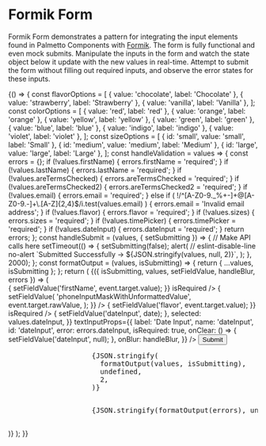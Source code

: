 
<Meta title="Patterns/Formik Form" />

# Formik Form

Formik Form demonstrates a pattern for integrating the input elements found in Palmetto Components with [Formik](https://formik.org/). The form is fully functional and even mock submits. Manipulate the inputs in the form and watch the state object below it update with the new values in real-time. Attempt to submit the form without filling out required inputs, and observe the error states for these inputs.

<Canvas>
  <Story name="Form">
    {() => {
      const flavorOptions = [
        { value: 'chocolate', label: 'Chocolate' },
        { value: 'strawberry', label: 'Strawberry' },
        { value: 'vanilla', label: 'Vanilla' },
      ];
      const colorOptions = [
        { value: 'red', label: 'red' },
        { value: 'orange', label: 'orange' },
        { value: 'yellow', label: 'yellow' },
        { value: 'green', label: 'green' },
        { value: 'blue', label: 'blue' },
        { value: 'indigo', label: 'indigo' },
        { value: 'violet', label: 'violet' },
      ];
      const sizeOptions = [
        { id: 'small', value: 'small', label: 'Small' },
        { id: 'medium', value: 'medium', label: 'Medium' },
        { id: 'large', value: 'large', label: 'Large' },
      ];
      const handleValidation = values => {
        const errors = {};
        if (!values.firstName) {
          errors.firstName = 'required';
        }
        if (!values.lastName) {
          errors.lastName = 'required';
        }
        if (!values.areTermsChecked) {
          errors.areTermsChecked = 'required';
        }
        if (!values.areTermsChecked2) {
          errors.areTermsChecked2 = 'required';
        }
        if (!values.email) {
          errors.email = 'required';
        } else if (
          !/^[A-Z0-9._%+-]+@[A-Z0-9.-]+\.[A-Z]{2,4}$/i.test(values.email)
        ) {
          errors.email = 'Invalid email address';
        }
        if (!values.flavor) {
          errors.flavor = 'required';
        }
        if (!values.sizes) {
          errors.sizes = 'required';
        }
        if (!values.timePicker) {
          errors.timePicker = 'required';
        }
        if (!values.dateInput) {
          errors.dateInput = 'required';
        }
        return errors;
      };
      const handleSubmit = (values, { setSubmitting }) => {
        // Make API calls here
        setTimeout(() => {
          setSubmitting(false);
          alert(
            // eslint-disable-line no-alert
            `Submitted Successfully ->  ${JSON.stringify(values, null, 2)}`,
          );
        }, 2000);
      };
      const formatOutput = (values, isSubmitting) => {
        return { ...values, isSubmitting };
      };
      return (
        <Box maxWidth="500px" margin="lg auto">
          <Formik
            initialValues={{
              firstName: '',
              lastName: '',
              email: '',
              phoneInputMask: '',
              phoneInputMaskWithUnformattedValue: '',
              areTermsChecked: false,
              areTermsChecked2: false,
              flavor: null,
              flavor2: null,
              colors: [],
              sizes: null,
              timePicker: null,
              timePickerNative: null,
              dateInput: '',
            }}
            validate={handleValidation}
            validateOnChange={false}
            onSubmit={handleSubmit}
          >
            {({ isSubmitting, values, setFieldValue, handleBlur, errors }) => (
              <Form>
                <Box gap="lg">
                  <Field
                    type="text"
                    label="First Name"
                    name="firstName"
                    id="firstName"
                    component={FormikTextInput}
                    // With a custom onChange.
                    // We preserve Formik's convention and relegate state form management back to the user.
                    onChange={event => {
                      setFieldValue('firstName', event.target.value);
                    }}
                    isRequired
                  />
                  <Field
                    type="text"
                    label="Last Name"
                    name="lastName"
                    id="lastName"
                    component={FormikTextInput}
                    isRequired
                  />
                  <Field
                    label="Email"
                    name="email"
                    id="email"
                    component={FormikTextInput}
                    isRequired
                  />
                  <Field
                    label="Phone Input Mask Returning a Formatted Value"
                    name="phoneInputMask"
                    id="phoneInputMask"
                    component={FormikTextInput}
                    inputMask="phone"
                    type="tel"
                  />
                  <Field
                    label="Phone Input Mask Returning an Unformatted Value"
                    name="phoneInputMaskWithUnformattedValue"
                    id="phoneInputMaskWithUnformattedValue"
                    component={FormikTextInput}
                    inputMask="phone"
                    type="tel"
                    onChange={event => {
                      setFieldValue(
                        'phoneInputMaskWithUnformattedValue',
                        event.target.rawValue,
                      );
                    }}
                  />
                  <Field
                    label="Flavor with Custom onChange"
                    name="flavor"
                    id="flavor"
                    options={flavorOptions}
                    component={FormikSelectInputNative}
                    // With a custom onChange.
                    // We preserve Formik's convention and relegate form state management back to the user.
                    onChange={event => {
                      setFieldValue('flavor', event.target.value);
                    }}
                    isRequired
                  />
                  <Field
                    label="Flavor without custom onChange"
                    name="flavor2"
                    id="flavor2"
                    options={flavorOptions}
                    component={FormikSelectInputNative}
                  />
                  <Field
                    label="Multi-select Colors"
                    name="colors"
                    id="colors"
                    isMulti
                    options={colorOptions}
                    component={FormikSelectInput}
                  />
                  <Field
                    label="Describe your perfect meal"
                    name="meal"
                    id="meal"
                    component={FormikTextareaInput}
                  />
                  <Field
                    title="Sizes"
                    name="sizes"
                    id="sizes"
                    options={sizeOptions}
                    component={FormikRadioGroup}
                    isRequired
                  />
                  <Field
                    label="Select Time With Native Select"
                    name="timePicker"
                    id="timePicker"
                    component={FormikTimePickerNative}
                    isRequired
                  />
                  <Field
                    label="Terms and Conditions"
                    name="areTermsChecked"
                    id="areTermsChecked"
                    component={FormikCheckboxInput}
                    isRequired
                  />
                  <Field
                    label="Terms and Conditions Toggle"
                    name="areTermsChecked2"
                    id="areTermsChecked2"
                    component={FormikToggle}
                    isRequired
                  />
                  <DateInput
                    datePickerProps={{
                      onChange: date => {
                        setFieldValue('dateInput', date);
                      },
                      selected: values.dateInput,
                    }}
                    textInputProps={{
                      label: 'Date Input',
                      name: 'dateInput',
                      id: 'dateInput',
                      error: errors.dateInput,
                      isRequired: true,
                      onClear: () => {
                        setFieldValue('dateInput', null);
                      },
                      onBlur: handleBlur,
                    }}
                  />
                  <Button
                    type="submit"
                    className="m-bottom-md"
                    isLoading={isSubmitting}
                  >
                    Submit
                  </Button>
                  <pre>
                    {JSON.stringify(
                      formatOutput(values, isSubmitting),
                      undefined,
                      2,
                    )}
                  </pre>
                  <pre>
                    {JSON.stringify(formatOutput(errors), undefined, 2)}
                  </pre>
                </Box>
              </Form>
            )}
          </Formik>
        </Box>
      );
    }}
  </Story>
</Canvas>
